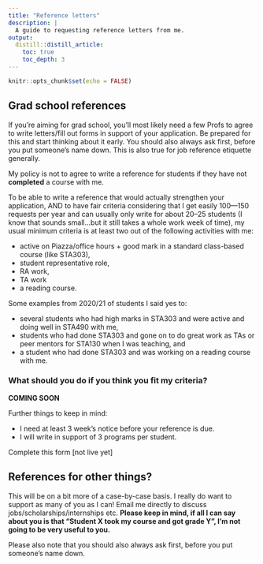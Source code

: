 ```yaml
---
title: "Reference letters"
description: | 
  A guide to requesting reference letters from me.
output:
  distill::distill_article:
    toc: true
    toc_depth: 3
---
```


```r
knitr::opts_chunk$set(echo = FALSE)
```



## Grad school references

If you're aiming for grad school, you'll most likely need a few Profs to agree to write letters/fill out forms in support of your application. Be prepared for this and start thinking about it early. You should also always ask first, before you put someone's name down. This is also true for job reference etiquette generally.

My policy is not to agree to write a reference for students if they have not __completed__ a course with me.

To be able to write a reference that would actually strengthen your application, AND to have fair criteria considering that I get easily 100—150 requests per year and can usually only write for about 20–25 students (I know that sounds small...but it still takes a whole work week of time), my usual minimum criteria is at least two out of the following activities with me: 

* active on Piazza/office hours + good mark in a standard class-based course (like STA303), 
* student representative role, 
* RA work, 
* TA work 
* a reading course. 

Some examples from 2020/21 of students I said yes to:

* several students who had high marks in STA303 and were active and doing well in STA490 with me,
* students who had done STA303 and gone on to do great work as TAs or peer mentors for STA130 when I was teaching, and
* a student who had done STA303 and was working on a reading course with me.

### What should you do if you think you fit my criteria?

**COMING SOON**

Further things to keep in mind:

* I need at least 3 week's notice before your reference is due.
* I will write in support of 3 programs per student.

Complete this form [not live yet]


## References for other things?

This will be on a bit more of a case-by-case basis. I really do want to support as many of you as I can! Email me directly to discuss jobs/scholarships/internships etc. __Please keep in mind, if all I can say about you is that "Student X took my course and got grade Y", I'm not going to be very useful to you.__

Please also note that you  should also always ask first, before you put someone's name down.
